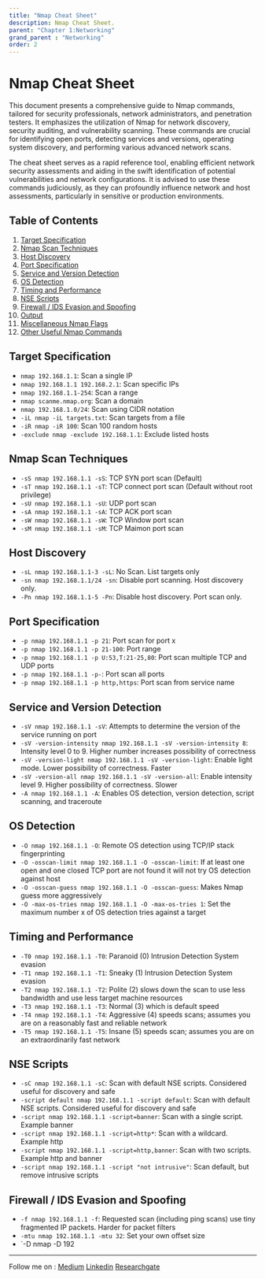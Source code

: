 ```yaml
---
title: "Nmap Cheat Sheet"
description: Nmap Cheat Sheet.
parent: "Chapter 1:Networking"
grand_parent : "Networking"
order: 2
---
```


# Nmap Cheat Sheet
This document presents a comprehensive guide to Nmap commands, tailored for security professionals, network administrators, and penetration testers. It emphasizes the utilization of Nmap for network discovery, security auditing, and vulnerability scanning. These commands are crucial for identifying open ports, detecting services and versions, operating system discovery, and performing various advanced network scans.

The cheat sheet serves as a rapid reference tool, enabling efficient network security assessments and aiding in the swift identification of potential vulnerabilities and network configurations. It is advised to use these commands judiciously, as they can profoundly influence network and host assessments, particularly in sensitive or production environments.

## Table of Contents
1. [Target Specification](#target-specification)
2. [Nmap Scan Techniques](#nmap-scan-techniques)
3. [Host Discovery](#host-discovery)
4. [Port Specification](#port-specification)
5. [Service and Version Detection](#service-and-version-detection)
6. [OS Detection](#os-detection)
7. [Timing and Performance](#timing-and-performance)
8. [NSE Scripts](#nse-scripts)
9. [Firewall / IDS Evasion and Spoofing](#firewall--ids-evasion-and-spoofing)
10. [Output](#output)
11. [Miscellaneous Nmap Flags](#miscellaneous-nmap-flags)
12. [Other Useful Nmap Commands](#other-useful-nmap-commands)

## Target Specification
- `nmap 192.168.1.1`: Scan a single IP
- `nmap 192.168.1.1 192.168.2.1`: Scan specific IPs
- `nmap 192.168.1.1-254`: Scan a range
- `nmap scanme.nmap.org`: Scan a domain
- `nmap 192.168.1.0/24`: Scan using CIDR notation
- `-iL nmap -iL targets.txt`: Scan targets from a file
- `-iR nmap -iR 100`: Scan 100 random hosts
- `-exclude nmap -exclude 192.168.1.1`: Exclude listed hosts

## Nmap Scan Techniques
- `-sS nmap 192.168.1.1 -sS`: TCP SYN port scan (Default)
- `-sT nmap 192.168.1.1 -sT`: TCP connect port scan (Default without root privilege)
- `-sU nmap 192.168.1.1 -sU`: UDP port scan
- `-sA nmap 192.168.1.1 -sA`: TCP ACK port scan
- `-sW nmap 192.168.1.1 -sW`: TCP Window port scan
- `-sM nmap 192.168.1.1 -sM`: TCP Maimon port scan

## Host Discovery
- `-sL nmap 192.168.1.1-3 -sL`: No Scan. List targets only
- `-sn nmap 192.168.1.1/24 -sn`: Disable port scanning. Host discovery only.
- `-Pn nmap 192.168.1.1-5 -Pn`: Disable host discovery. Port scan only.

## Port Specification
- `-p nmap 192.168.1.1 -p 21`: Port scan for port x
- `-p nmap 192.168.1.1 -p 21-100`: Port range
- `-p nmap 192.168.1.1 -p U:53,T:21-25,80`: Port scan multiple TCP and UDP ports
- `-p nmap 192.168.1.1 -p-`: Port scan all ports
- `-p nmap 192.168.1.1 -p http,https`: Port scan from service name

## Service and Version Detection
- `-sV nmap 192.168.1.1 -sV`: Attempts to determine the version of the service running on port
- `-sV -version-intensity nmap 192.168.1.1 -sV -version-intensity 8`: Intensity level 0 to 9. Higher number increases possibility of correctness
- `-sV -version-light nmap 192.168.1.1 -sV -version-light`: Enable light mode. Lower possibility of correctness. Faster
- `-sV -version-all nmap 192.168.1.1 -sV -version-all`: Enable intensity level 9. Higher possibility of correctness. Slower
- `-A nmap 192.168.1.1 -A`: Enables OS detection, version detection, script scanning, and traceroute

## OS Detection
- `-O nmap 192.168.1.1 -O`: Remote OS detection using TCP/IP stack fingerprinting
- `-O -osscan-limit nmap 192.168.1.1 -O -osscan-limit`: If at least one open and one closed TCP port are not found it will not try OS detection against host
- `-O -osscan-guess nmap 192.168.1.1 -O -osscan-guess`: Makes Nmap guess more aggressively
- `-O -max-os-tries nmap 192.168.1.1 -O -max-os-tries 1`: Set the maximum number x of OS detection tries against a target

## Timing and Performance
- `-T0 nmap 192.168.1.1 -T0`: Paranoid (0) Intrusion Detection System evasion
- `-T1 nmap 192.168.1.1 -T1`: Sneaky (1) Intrusion Detection System evasion
- `-T2 nmap 192.168.1.1 -T2`: Polite (2) slows down the scan to use less bandwidth and use less target machine resources
- `-T3 nmap 192.168.1.1 -T3`: Normal (3) which is default speed
- `-T4 nmap 192.168.1.1 -T4`: Aggressive (4) speeds scans; assumes you are on a reasonably fast and reliable network
- `-T5 nmap 192.168.1.1 -T5`: Insane (5) speeds scan; assumes you are on an extraordinarily fast network

## NSE Scripts
- `-sC nmap 192.168.1.1 -sC`: Scan with default NSE scripts. Considered useful for discovery and safe
- `-script default nmap 192.168.1.1 -script default`: Scan with default NSE scripts. Considered useful for discovery and safe
- `-script nmap 192.168.1.1 -script=banner`: Scan with a single script. Example banner
- `-script nmap 192.168.1.1 -script=http*`: Scan with a wildcard. Example http
- `-script nmap 192.168.1.1 -script=http,banner`: Scan with two scripts. Example http and banner
- `-script nmap 192.168.1.1 -script "not intrusive"`: Scan default, but remove intrusive scripts

## Firewall / IDS Evasion and Spoofing
- `-f nmap 192.168.1.1 -f`: Requested scan (including ping scans) use tiny fragmented IP packets. Harder for packet filters
- `-mtu nmap 192.168.1.1 -mtu 32`: Set your own offset size
- `-D nmap -D 192

---
Follow me on : [Medium](https://medium.com/@neupane.krishna33)
[Linkedin](https://www.linkedin.com/in/krishna-neupane-50082091/)
[Researchgate](https://www.researchgate.net/profile/Krishna-Neupane)